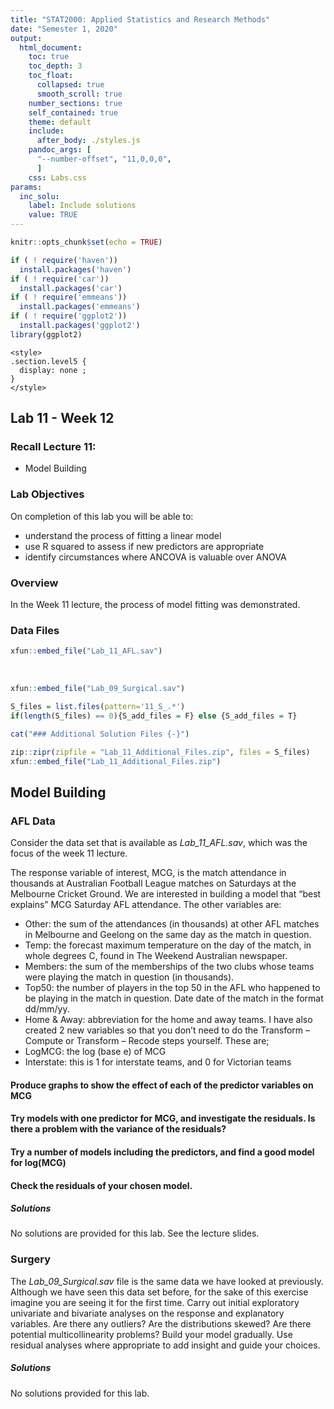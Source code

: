 ```yaml
---
title: "STAT2000: Applied Statistics and Research Methods"
date: "Semester 1, 2020"
output: 
  html_document: 
    toc: true
    toc_depth: 3
    toc_float:
      collapsed: true
      smooth_scroll: true
    number_sections: true
    self_contained: true
    theme: default
    include:
      after_body: ./styles.js
    pandoc_args: [
      "--number-offset", "11,0,0,0",
      ]
    css: Labs.css
params:
  inc_solu:
    label: Include solutions
    value: TRUE
---
```



```r
knitr::opts_chunk$set(echo = TRUE)

if ( ! require('haven'))
  install.packages('haven')
if ( ! require('car'))
  install.packages('car')
if ( ! require('emmeans'))
  install.packages('emmeans')
if ( ! require('ggplot2'))
  install.packages('ggplot2')
library(ggplot2)
```

<!-- This code is to turn on or off the solutions -->
```block
<style>
.section.level5 {
  display: none ;
}
</style>
```

<!-- This code is to ensure the iframe is not cached and always load the most recent version -->
<head>
    <meta http-Equiv="Cache-Control" Content="no-cache" />
    <meta http-Equiv="Pragma" Content="no-cache" />
    <meta http-Equiv="Expires" Content="0" />
</head>


## Lab 11 - Week 12 {-}

### Recall Lecture 11: {#recall -}

 - Model Building


### Lab Objectives {-}

On completion of this lab you will be able to:

 - understand the process of fitting a linear model
 - use R squared to assess if new predictors are appropriate 
 - identify circumstances where ANCOVA is valuable over ANOVA

### Overview {-}

In the Week 11 lecture, the process of model fitting was demonstrated. 


### Data Files {-}

```r
xfun::embed_file("Lab_11_AFL.sav")
```  
<br>
```r
xfun::embed_file("Lab_09_Surgical.sav")
```

```r
S_files = list.files(pattern='11_S_.*')
if(length(S_files) == 0){S_add_files = F} else {S_add_files = T}
```

```r
cat("### Additional Solution Files {-}")
```
  
```r
zip::zipr(zipfile = "Lab_11_Additional_Files.zip", files = S_files)
xfun::embed_file("Lab_11_Additional_Files.zip")
```  


## Model Building

### AFL Data

Consider the data set that is available as *Lab_11_AFL.sav*, which was the focus of the week 11 lecture.

The response variable of interest, MCG, is the match attendance in thousands at Australian Football League matches on Saturdays at the Melbourne Cricket Ground. We are interested in building a model that "best explains" MCG Saturday AFL attendance. The other variables are:

 - Other: the sum of the attendances (in thousands) at other AFL matches in Melbourne and Geelong on the same day as the match in question.
 - Temp: the forecast maximum temperature on the day of the match, in whole degrees C, found in The Weekend Australian newspaper.
 - Members: the sum of the memberships of the two clubs whose teams were playing the match in question (in thousands).
 - Top50: the number of players in the top 50 in the AFL who happened to be playing in the match in question. Date date of the match in the format dd/mm/yy. 
 - Home & Away: abbreviation for the home and away teams.
I have also created 2 new variables so that you don’t need to do the Transform – Compute or Transform – Recode steps yourself.  These are;
 - LogMCG: the log (base e) of MCG
 - Interstate: this is 1 for interstate teams, and 0 for Victorian teams

#### Produce graphs to show the effect of each of the predictor variables on MCG {-}
#### Try models with one predictor for MCG, and investigate the residuals.  Is there a problem with the variance of the residuals?   {-}
#### Try a number of models including the predictors, and find a good model for log(MCG) {-}
#### Check the residuals of your chosen model. {-}

##### Solutions

No solutions are provided for this lab. See the lecture slides. 

### Surgery {-}

The *Lab_09_Surgical.sav* file is the same data we have looked at previously. Although we have seen this data set before, for the sake of this exercise imagine you are seeing it for the first time. Carry out initial exploratory univariate and bivariate analyses on the response and explanatory variables. Are there any outliers? Are the distributions skewed? Are there potential multicollinearity problems? Build your model gradually. Use residual analyses where appropriate to add insight and guide your choices.

##### Solutions

No solutions provided for this lab.
